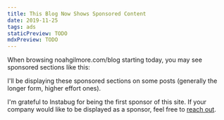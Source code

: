 ```yaml
---
title: This Blog Now Shows Sponsored Content
date: 2019-11-25
tags: ads
staticPreview: TODO
mdxPreview: TODO
---
```


When browsing noahgilmore.com/blog starting today, you may see sponsored sections like this:

<Instabug />

I'll be displaying these sponsored sections on some posts (generally the longer form, higher effort ones).

I'm grateful to Instabug for being the first sponsor of this site. If your company would like to be displayed as a sponsor, feel free to [reach out](mailto:noah@noahgilmore.com).
